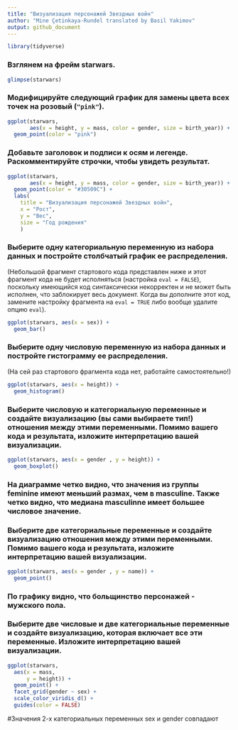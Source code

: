 ---
title: "Визуализация персонажей Звездных войн"
author: "Mine Çetinkaya-Rundel translated by Basil Yakimov"
output: github_document
---

```{r load-packages, include=FALSE}
library(tidyverse)
```

### Взглянем на фрейм starwars.

```{r glimpse-starwars}
glimpse(starwars)
```

### Модифицируйте следующий график для замены цвета всех точек на розовый (`"pink"`).

```{r scatterplot}
ggplot(starwars, 
       aes(x = height, y = mass, color = gender, size = birth_year)) +
  geom_point(color = "pink")
```

### Добавьте заголовок и подписи к осям и легенде. Раскомментируйте строчки, чтобы увидеть результат.

```{r scatterplot-labels}
ggplot(starwars, 
       aes(x = height, y = mass, color = gender, size = birth_year)) +
  geom_point(color = "#30509C") +
  labs(
    title = "Визуализация персонажей Звездных войн",
    x = "Рост", 
    y = "Вес",
    size = "Год рождения"
    )
```

### Выберите одну категориальную переменную из набора данных и постройте столбчатый график ее распределения.

(Небольшой фрагмент стартового кода представлен ниже и этот фрагмент кода не будет исполняться (настройка `eval = FALSE`), поскольку имеющийся код синтаксически некорректен и не может быть исполнен, что заблокирует весь документ.
Когда вы дополните этот код, замените настройку фрагмента на `eval = TRUE` либо вообще удалите опцию `eval`).

```{r barplot, eval = TRUE}
ggplot(starwars, aes(x = sex)) +
  geom_bar()
```

### Выберите одну числовую переменную из набора данных и постройте гистограмму ее распределения.

(На сей раз стартового фрагмента кода нет, работайте самостоятельно!)

```{r histogram}
ggplot(starwars, aes(x = height)) +
  geom_histogram()
```

### Выберите числовую и категориальную переменные и создайте визуализацию (вы сами выбираете тип!) отношения между этими переменными. Помимо вашего кода и результата, изложите интерпретацию вашей визуализации.

```{r num-cat}
ggplot(starwars, aes(x = gender , y = height)) +
  geom_boxplot()
```
### На диаграмме четко видно, что значения из группы feminine имеют меньший размах, чем в masculine. Также четко видно, что медиана masculinne имеет большее числовое значение. 

### Выберите две категориальные переменные и создайте визуализацию отношения между этими переменными. Помимо вашего кода и результата, изложите интерпретацию вашей визуализации.

```{r cat-cat}
ggplot(starwars, aes(x = gender , y = name)) +
  geom_point()
```
### По графику видно, что больщинство персонажей - мужского пола.



### Выберите две числовые и две категориальные переменные и создайте визуализацию, которая включает все эти переменные. Изложите интерпретацию вашей визуализации.

```{r multi}
ggplot(starwars, 
  aes(x = mass, 
      y = height)) +
  geom_point() +
  facet_grid(gender ~ sex) +
  scale_color_viridis_d() +
  guides(color = FALSE)
```
#Значения 2-х категориальных переменных sex и gender совпадают